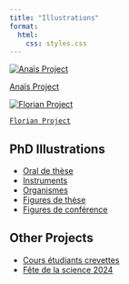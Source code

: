 ```yaml
---
title: "Illustrations"
format: 
  html:
    css: styles.css
---
```


<div class="gallery">

<!-- PhD Anais -->

<div class="gallery-item">

<a href="PhD/Anais/Anais.qmd">

<img src="illustration/PhD/Anais/Main_figure.png" alt="Anaïs Project" class="thumbnail">

<div class="caption">Anaïs Project</div>

</a>

</div>

<!-- PhD Florian -->

<div class="gallery-item">

<a href="PhD/Florian/Florian.qmd">

<img src="illustration/PhD/Florian/illustration_press_release.jpg" alt="Florian Project" class="thumbnail">

<div class="caption">`Florian Project`</div>

</a>

</div>

</div>

::: project-section
<h2>PhD Illustrations</h2>

<ul class="project-list">

<li><a href="PhD/oral_these.qmd">Oral de thèse</a></li>

<li><a href="PhD/instruments.qmd">Instruments</a></li>

<li><a href="PhD/organismes.qmd">Organismes</a></li>

<li><a href="PhD/figures_these.qmd">Figures de thèse</a></li>

<li><a href="PhD/figures_conference.qmd">Figures de conférence</a></li>

</ul>
:::

::: project-section
<h2>Other Projects</h2>

<ul class="project-list">

<li><a href="cours_crevettes.qmd">Cours étudiants crevettes</a></li>

<li><a href="fete_science_2024.qmd">Fête de la science 2024</a></li>

</ul>
:::
